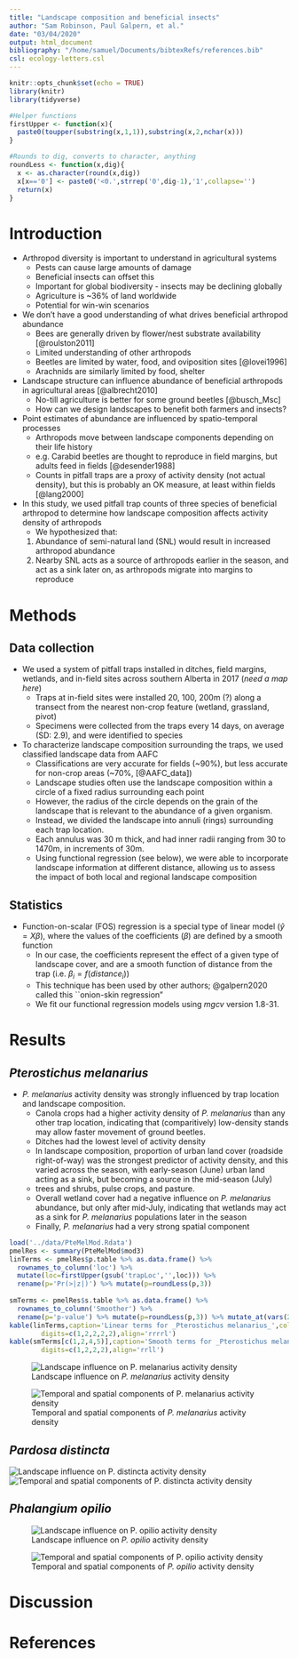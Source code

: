 ```yaml
---
title: "Landscape composition and beneficial insects"
author: "Sam Robinson, Paul Galpern, et al."
date: "03/04/2020"
output: html_document
bibliography: "/home/samuel/Documents/bibtexRefs/references.bib"
csl: ecology-letters.csl
---
```


```r
knitr::opts_chunk$set(echo = TRUE)
library(knitr)
library(tidyverse)

#Helper functions
firstUpper <- function(x){
  paste0(toupper(substring(x,1,1)),substring(x,2,nchar(x)))
}

#Rounds to dig, converts to character, anything 
roundLess <- function(x,dig){
  x <- as.character(round(x,dig))
  x[x=='0'] <- paste0('<0.',strrep('0',dig-1),'1',collapse='')
  return(x)
}

```

# Introduction

* Arthropod diversity is important to understand in agricultural systems
  + Pests can cause large amounts of damage
  + Beneficial insects can offset this
  + Important for global biodiversity - insects may be declining globally
  + Agriculture is ~36% of land worldwide
  + Potential for win-win scenarios
  
* We don't have a good understanding of what drives beneficial arthropod abundance
  + Bees are generally driven by flower/nest substrate availability [@roulston2011]
  + Limited understanding of other arthropods
  + Beetles are limited by water, food, and oviposition sites [@lovei1996]
  + Arachnids are similarly limited by food, shelter
  
* Landscape structure can influence abundance of beneficial arthropods in agricultural areas [@albrecht2010]
  + No-till agriculture is better for some ground beetles [@busch_Msc]
  + How can we design landscapes to benefit both farmers and insects?
  
* Point estimates of abundance are influenced by spatio-temporal processes 
  + Arthropods move between landscape components depending on their life history
  + e.g. Carabid beetles are thought to reproduce in field margins, but adults feed in fields [@desender1988]
  + Counts in pitfall traps are a proxy of activity density (not actual density), but this is probably an OK measure, at least within fields [@lang2000]
* In this study, we used pitfall trap counts of three species of beneficial arthropod to determine how landscape composition affects activity density of arthropods
  + We hypothesized that:
  1. Abundance of semi-natural land (SNL) would result in increased arthropod abundance
  2. Nearby SNL acts as a source of arthropods earlier in the season, and act as a sink later on, as arthropods migrate into margins to reproduce

# Methods

## Data collection

* We used a system of pitfall traps installed in ditches, field margins, wetlands, and in-field sites across southern Alberta in 2017 (_need a map here_)
  + Traps at in-field sites were installed 20, 100, 200m (?) along a transect from the nearest non-crop feature (wetland, grassland, pivot)
  + Specimens were collected from the traps every 14 days, on average (SD: 2.9), and were identified to species
  
* To characterize landscape composition surrounding the traps, we used classified landscape data from AAFC
  + Classifications are very accurate for fields (~90%), but less accurate for non-crop areas (~70%, [@AAFC_data])
  + Landscape studies often use the landscape composition within a circle of a fixed radius surrounding each point
  + However, the radius of the circle depends on the grain of the landscape that is relevant to the abundance of a given organism.
  + Instead, we divided the landscape into annuli (rings) surrounding each trap location.
  + Each annulus was 30 m thick, and had inner radii ranging from 30 to 1470m, in increments of 30m.
  + Using functional regression (see below), we were able to incorporate landscape information at different distance, allowing us to assess the impact of both local and regional landscape composition 
  
## Statistics

* Function-on-scalar (FOS) regression is a special type of linear model ($\hat{y}=X\beta$), where the values of the coefficients ($\beta$) are defined by a smooth function
  + In our case, the coefficients represent the effect of a given type of landscape cover, and are a smooth function of distance from the trap (i.e. $\beta_i = f(distance_i)$)
  + This technique has been used by other authors; @galpern2020 called this ``onion-skin regression"
  + We fit our functional regression models using _mgcv_ version 1.8-31.

# Results

## _Pterostichus melanarius_

* _P. melanarius_ activity density was strongly influenced by trap location and landscape composition.
  + Canola crops had a higher activity density of _P. melanarius_ than any other trap location, indicating that (comparitively) low-density stands may allow faster movement of ground beetles.
  + Ditches had the lowest level of activity density
  + In landscape composition, proportion of urban land cover (roadside right-of-way) was the strongest predictor of activity density, and this varied across the season, with early-season (June) urban land acting as a sink, but becoming a source in the mid-season (July)
  + trees and shrubs, pulse crops, and pasture.
  + Overall wetland cover had a negative influence on _P. melanarius_ abundance, but only after mid-July, indicating that wetlands may act as a sink for _P. melanarius_ populations later in the season
  + Finally, _P. melanarius_ had a very strong spatial component 
  
```r
load('../data/PteMelMod.Rdata')
pmelRes <- summary(PteMelMod$mod3)
linTerms <- pmelRes$p.table %>% as.data.frame() %>% 
  rownames_to_column('loc') %>% 
  mutate(loc=firstUpper(gsub('trapLoc','',loc))) %>% 
  rename(p='Pr(>|z|)') %>% mutate(p=roundLess(p,3)) 
  
smTerms <- pmelRes$s.table %>% as.data.frame() %>% 
  rownames_to_column('Smoother') %>% 
  rename(p='p-value') %>% mutate(p=roundLess(p,3)) %>% mutate_at(vars(2:3),roundLess,dig=2) 
kable(linTerms,caption='Linear terms for _Pterostichus melanarius_',col.names=c('Trap location','$\\beta$','S.E.','Z','p'),
        digits=c(1,2,2,2,2),align='rrrrl')
kable(smTerms[c(1,2,4,5)],caption='Smooth terms for _Pterostichus melanarius_',col.names=c('Smoothing term','E.D.F.','$\\chi^2$','p'),
        digits=c(1,2,2,2),align='rrll')


```
  

![Landscape influence on _P. melanarius_ activity density](../figures/Pterostichus_melanarius_fixeff.png)

![Temporal and spatial components of _P. melanarius_ activity density](../figures/Pterostichus_melanarius_raneff.png)

## _Pardosa distincta_ 

![Landscape influence on _P. distincta_ activity density](../figures/Pardosa_distincta_fixeff.png)
![Temporal and spatial components of _P. distincta_ activity density](../figures/Pardosa_distincta_raneff.png)

## _Phalangium opilio_ 

![Landscape influence on _P. opilio_ activity density](../figures/Opiliones_fixeff.png)

![Temporal and spatial components of _P. opilio_ activity density](../figures/Opiliones_raneff.png)


# Discussion

# References
